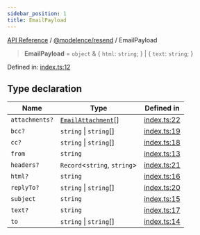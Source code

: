 ```yaml
---
sidebar_position: 1
title: EmailPayload
---
```


[API Reference](/api-reference/@modelence/resend/type-aliases/../../../index) / [@modelence/resend](/api-reference/@modelence/resend/type-aliases/../index) / EmailPayload

> **EmailPayload** = `object` & \{ `html`: `string`; \} \| \{ `text`: `string`; \}

Defined in: [index.ts:12](https://github.com/modelence/modelence/blob/fb665d9aae241cad0ab509603cacf0636942b653/packages/resend/src/index.ts#L12)

## Type declaration

| Name | Type | Defined in |
| ------ | ------ | ------ |
| `attachments?` | [`EmailAttachment`](/api-reference/@modelence/resend/type-aliases/EmailAttachment)[] | [index.ts:22](https://github.com/modelence/modelence/blob/fb665d9aae241cad0ab509603cacf0636942b653/packages/resend/src/index.ts#L22) |
| `bcc?` | `string` \| `string`[] | [index.ts:19](https://github.com/modelence/modelence/blob/fb665d9aae241cad0ab509603cacf0636942b653/packages/resend/src/index.ts#L19) |
| `cc?` | `string` \| `string`[] | [index.ts:18](https://github.com/modelence/modelence/blob/fb665d9aae241cad0ab509603cacf0636942b653/packages/resend/src/index.ts#L18) |
| `from` | `string` | [index.ts:13](https://github.com/modelence/modelence/blob/fb665d9aae241cad0ab509603cacf0636942b653/packages/resend/src/index.ts#L13) |
| `headers?` | `Record`\<`string`, `string`\> | [index.ts:21](https://github.com/modelence/modelence/blob/fb665d9aae241cad0ab509603cacf0636942b653/packages/resend/src/index.ts#L21) |
| `html?` | `string` | [index.ts:16](https://github.com/modelence/modelence/blob/fb665d9aae241cad0ab509603cacf0636942b653/packages/resend/src/index.ts#L16) |
| `replyTo?` | `string` \| `string`[] | [index.ts:20](https://github.com/modelence/modelence/blob/fb665d9aae241cad0ab509603cacf0636942b653/packages/resend/src/index.ts#L20) |
| `subject` | `string` | [index.ts:15](https://github.com/modelence/modelence/blob/fb665d9aae241cad0ab509603cacf0636942b653/packages/resend/src/index.ts#L15) |
| `text?` | `string` | [index.ts:17](https://github.com/modelence/modelence/blob/fb665d9aae241cad0ab509603cacf0636942b653/packages/resend/src/index.ts#L17) |
| `to` | `string` \| `string`[] | [index.ts:14](https://github.com/modelence/modelence/blob/fb665d9aae241cad0ab509603cacf0636942b653/packages/resend/src/index.ts#L14) |
